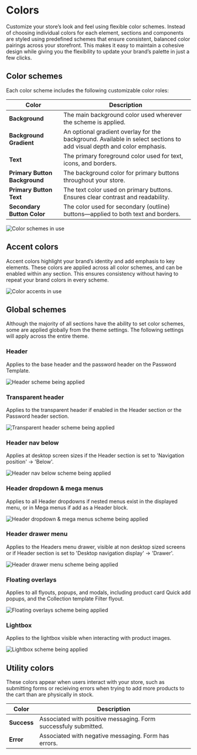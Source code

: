 # Colors

Customize your store’s look and feel using flexible color schemes. Instead of choosing individual colors for each element, sections and components are styled using predefined schemes that ensure consistent, balanced color pairings across your storefront. This makes it easy to maintain a cohesive design while giving you the flexibility to update your brand’s palette in just a few clicks.

## Color schemes

Each color scheme includes the following customizable color roles:

| Color    | Description                            |
|-----------------------------|-------------------------------------------------|
| **Background**              | The main background color used wherever the scheme is applied.              |
| **Background Gradient**     | An optional gradient overlay for the background. Available in select sections to add visual depth and color emphasis. |
| **Text**                    | The primary foreground color used for text, icons, and borders.             |
| **Primary Button Background** | The background color for primary buttons throughout your store.             |
| **Primary Button Text**     | The text color used on primary buttons. Ensures clear contrast and readability. |
| **Secondary Button Color**  | The color used for secondary (outline) buttons—applied to both text and borders. |

![Color schemes in use](./img/settings-colors-1-schemes.gif)

## Accent colors

Accent colors highlight your brand’s identity and add emphasis to key elements. These colors are applied across all color schemes, and can be enabled within any section. This ensures consistency without having to repeat your brand colors in every scheme.

![Color accents in use](./img/settings-colors-2-accents.gif)

## Global schemes

Although the majority of all sections have the ability to set color schemes, some are applied globally from the theme settings. The following settings will apply across the entire theme.

### Header
Applies to the base header and the password header on the Password Template.

![Header scheme being applied](./img/colors-header.png)

### Transparent header
Applies to the transparent header if enabled in the Header section or the Password header section.

![Transparent header scheme being applied](./img/colors-transparent-header.png)

### Header nav below
Applies at desktop screen sizes if the Header section is set to 'Navigation position' -> 'Below'.

![Header nav below scheme being applied](./img/colors-below-header.png)

### Header dropdown & mega menus
Applies to all Header dropdowns if nested menus exist in the displayed menu, or in Mega menus if add as a Header block.

![Header dropdown & mega menus scheme being applied](./img/colors-dropdowns.png)

### Header drawer menu
Applies to the Headers menu drawer, visible at non desktop sized screens or if Header section is set to 'Desktop navigation display' -> 'Drawer'.

![Header drawer menu scheme being applied](./img/colors-drawer-menu.png)

### Floating overlays
Applies to all flyouts, popups, and modals, including product card Quick add popups, and the Collection template Filter flyout.

![Floating overlays scheme being applied](./img/colors-popups-overlays.png)

### Lightbox
Applies to the lightbox visible when interacting with product images.

![Lightbox scheme being applied](./img/colors-lightbox.png)

## Utility colors

These colors appear when users interact with your store, such as submitting forms or recieiving errors when trying to add more products to the cart than are physically in stock.

| Color    | Description                            |
|-----------------------------|-------------------------------------------------|
| **Success**              | Associated with positive messaging. Form successfuly submitted.              |
| **Error**     | Associated with negative messaging. Form has errors. |